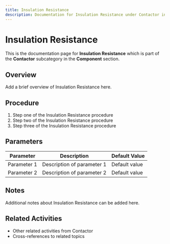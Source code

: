 ```yaml
---
title: Insulation Resistance
description: Documentation for Insulation Resistance under Contactor in Component category
---
```


# Insulation Resistance

This is the documentation page for **Insulation Resistance** which is part of the **Contactor** subcategory in the **Component** section.

## Overview

Add a brief overview of Insulation Resistance here.

## Procedure

1. Step one of the Insulation Resistance procedure
2. Step two of the Insulation Resistance procedure
3. Step three of the Insulation Resistance procedure

## Parameters

| Parameter | Description | Default Value |
|-----------|-------------|---------------|
| Parameter 1 | Description of parameter 1 | Default value |
| Parameter 2 | Description of parameter 2 | Default value |

## Notes

Additional notes about Insulation Resistance can be added here.

## Related Activities

- Other related activities from Contactor
- Cross-references to related topics
